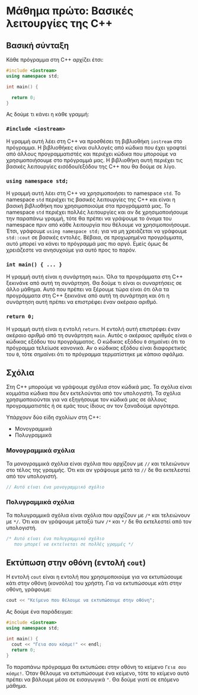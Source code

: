 # Μάθημα πρώτο: Βασικές λειτουργίες της C++

## Βασική σύνταξη

Κάθε πρόγραμμα στη C++ αρχίζει έτσι:

```c++
#include <iostream>
using namespace std;

int main() {

  return 0;
}
```

Ας δούμε τι κάνει η κάθε γραμμή:

### `#include <iostream>`

Η γραμμή αυτή λέει στη C++ να προσθέσει τη βιβλιοθήκη `iostream` στο πρόγραμμα.
Η βιβλιοθήκες είναι συλλογές από κώδικα που έχει γραφτεί από άλλους προγραμματιστές
και περιέχει κώδικα που μπορούμε να χρησιμοποιήσουμε στο πρόγραμμά μας.
Η βιβλιοθήκη αυτή περιέχει τις βασικές λειτουργίες εισόδου/εξόδου της C++ που θα δούμε σε λίγο.

### `using namespace std;`

Η γραμμή αυτή λέει στη C++ να χρησιμοποιήσει το namespace `std`. Το namespace `std`
περιέχει τις βασικές λειτουργίες της C++ και είναι η βασική βιβλιοθήκη που χρησιμοποιούμε
στα προγράμματά μας. Το namespace `std` περιέχει πολλές λειτουργίες και αν δε χρησιμοποιήσουμε
την παραπάνω γραμμή, τότε θα πρέπει να γράψουμε το όνομα του namespace πριν από κάθε λειτουργία
που θέλουμε να χρησιμοποιήσουμε. Έτσι, γράφουμε `using namespace std;` για να μη χρειάζεται
να γράφουμε `std::cout` σε βασικές εντολές. Βέβαια, σε προχωρημένα προγράμματα, αυτό μπορεί να
κάνει το πρόγραμμά μας πιο αργό. Εμείς όμως δε χρειάζεστε να ανησυχούμε για αυτό προς το παρόν.

### `int main() { ... }`

Η γραμμή αυτή είναι η συνάρτηση `main`. Όλα τα προγράμματα στη C++ ξεκινάνε από αυτή τη συνάρτηση.
Θα δούμε τι είναι οι συναρτήσεις σε άλλο μάθημα. Αυτό που πρέπει να ξέρουμε τώρα είναι ότι όλα τα προγράμματα
στη C++ ξεκινάνε από αυτή τη συνάρτηση και ότι η συνάρτηση αυτή πρέπει να επιστρέφει έναν ακέραιο αριθμό.

### `return 0;`

Η γραμμή αυτή είναι η εντολή `return`. Η εντολή αυτή επιστρέφει έναν ακέραιο αριθμό από τη συνάρτηση `main`.
Αυτός ο ακέραιος αριθμός είναι ο κώδικας εξόδου του προγράμματος. Ο κώδικας εξόδου `0` σημαίνει ότι το πρόγραμμα
τελείωσε κανονικά. Αν ο κώδικας εξόδου είναι διαφορετικός του `0`, τότε σημαίνει ότι το πρόγραμμα τερματίστηκε
με κάποιο σφάλμα.

## Σχόλια

Στη C++ μπορούμε να γράψουμε σχόλια στον κώδικά μας. Τα σχόλια είναι κομμάτια κώδικα που δεν εκτελούνται
από τον υπολογιστή. Τα σχόλια χρησιμοποιούνται για να εξηγήσουμε τον κώδικά μας σε άλλους προγραμματιστές
ή σε εμάς τους ίδιους αν τον ξαναδούμε αργότερα.

Υπάρχουν δύο είδη σχολίων στη C++:

* Μονογραμμικά
* Πολυγραμμικά

### Μονογραμμικά σχόλια

Τα μονογραμμικά σχόλια είναι σχόλια που αρχίζουν με `//` και τελειώνουν στο τέλος της γραμμής.
Ότι και αν γράψουμε μετά τα `//` δε θα εκτελεστεί από τον υπολογιστή.

```c++
// Αυτό είναι ένα μονογραμμικό σχόλιο
```

### Πολυγραμμικά σχόλια

Τα πολυγραμμικά σχόλια είναι σχόλια που αρχίζουν με `/*` και τελειώνουν με `*/`.
Ότι και αν γράψουμε μεταξύ των `/*` και `*/` δε θα εκτελεστεί από τον υπολογιστή.

```c++
/* Αυτό είναι ένα πολυγραμμικό σχόλιο
   που μπορεί να εκτείνεται σε πολλές γραμμές */
```

## Εκτύπωση στην οθόνη (εντολή `cout`)

Η εντολή `cout` είναι η εντολή που χρησιμοποιούμε για να εκτυπώσουμε κάτι στην οθόνη (κονσόλα) του χρήστη.
Για να εκτυπώσουμε κάτι στην οθόνη, γράφουμε:

```c++
cout << "Κείμενο που θέλουμε να εκτυπώσουμε στην οθόνη";
```

Ας δούμε ένα παράδειγμα:

```c++
#include <iostream>
using namespace std;

int main() {
  cout << "Γεια σου κόσμε!" << endl;
  return 0;
}
```

Το παραπάνω πρόγραμμα θα εκτυπώσει στην οθόνη το κείμενο `Γεια σου κόσμε!`.
Όταν θέλουμε να εκτυπώσουμε ένα κείμενο, τότε το κείμενο αυτό πρέπει να βάλουμε μέσα σε εισαγωγικά `"`.
Θα δούμε γιατί σε επόμενο μάθημα.